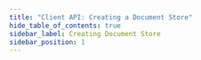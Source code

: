 ```yaml
---
title: "Client API: Creating a Document Store"
hide_table_of_contents: true
sidebar_label: Creating Document Store
sidebar_position: 1
---
```





<LanguageSwitcher supportedLanguages={supportedLanguages} />

<LanguageContent language="csharp">
   <CreatingDocumentStoreCsharp />
</LanguageContent>

<LanguageContent language="java">
   <CreatingDocumentStoreJava />
</LanguageContent>

<LanguageContent language="nodejs">
   <CreatingDocumentStoreNodejs />
</LanguageContent>


<!---
### Client API
- [What is a Document Store](../client-api/what-is-a-document-store)
- [Setting up Default Database](../client-api/setting-up-default-database)
- [Setting up Authentication and Authorization](../client-api/setting-up-authentication-and-authorization)
- [Conventions Overview](../client-api/configuration/conventions)
- [What is a Session and How Does it Work](../client-api/session/what-is-a-session-and-how-does-it-work)

### Session
- [What is a Session and How Does it Work](../client-api/session/what-is-a-session-and-how-does-it-work)

### Document Store
- [What is a Document Store](../client-api/what-is-a-document-store)
- [Setting up Default Database](../client-api/setting-up-default-database)
- [Setting up Authentication and Authorization](../client-api/setting-up-authentication-and-authorization)


-->